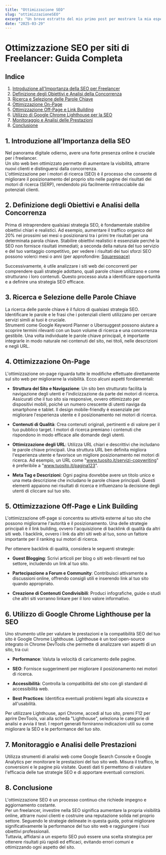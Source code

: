 ```yaml
---
title: "Ottimizzazione SEO"
slug: "ottimizzazioneSEO"
excerpt: "Un breve estratto del mio primo post per mostrare la mia esperienza."
date: "2025-03-29"
---
```


# Ottimizzazione SEO per siti di Freelancer: Guida Completa

## Indice

1. [Introduzione all'Importanza della SEO per Freelancer](#1-introduzione-allimportanza-della-seo-per-freelancer)
2. [Definizione degli Obiettivi e Analisi della Concorrenza](#2-definizione-degli-obiettivi-e-analisi-della-concorrenza)
3. [Ricerca e Selezione delle Parole Chiave](#3-ricerca-e-selezione-delle-parole-chiave)
4. [Ottimizzazione On-Page](#4-ottimizzazione-on-page)
5. [Ottimizzazione Off-Page e Link Building](#5-ottimizzazione-off-page-e-link-building)
6. [Utilizzo di Google Chrome Lighthouse per la SEO](#6-utilizzo-di-google-chrome-lighthouse-per-la-seo)
7. [Monitoraggio e Analisi delle Prestazioni](#7-monitoraggio-e-analisi-delle-prestazioni)
8. [Conclusione](#8-conclusione)

## 1. Introduzione all'Importanza della SEO

Nel panorama digitale odierno, avere una forte presenza online è cruciale per i freelancer. <br />
Un sito web ben ottimizzato permette di aumentare la visibilità, attrarre nuovi clienti e distinguersi dalla concorrenza. <br />
L'ottimizzazione per i motori di ricerca (SEO) è il processo che consente di migliorare il posizionamento del proprio sito nelle pagine dei risultati dei motori 
di ricerca (SERP), rendendolo più facilmente rintracciabile dai potenziali clienti.

## 2. Definizione degli Obiettivi e Analisi della Concorrenza

Prima di intraprendere qualsiasi strategia SEO, è fondamentale stabilire obiettivi chiari e realistici. Ad esempio, aumentare il traffico organico del 20% nei prossimi sei mesi 
o posizionarsi tra i primi tre risultati per una determinata parola chiave. Stabilire obiettivi realistici è essenziale perché la SEO non fornisce risultati immediati; a seconda 
della natura del tuo servizio e del tuo vantaggio competitivo, per vedere i risultati dei tuoi sforzi SEO possono volerci mesi o anni (per approfondire: 
[ Squarespace)](https://it.squarespace.com/blog/come-fare-seo-per-un-sito-web-per-portfolio)

Successivamente, è utile analizzare i siti web dei concorrenti per comprendere quali strategie adottano, quali parole chiave utilizzano e come strutturano i loro contenuti. 
Questo processo aiuta a identificare opportunità e a definire una strategia SEO efficace.

## 3. Ricerca e Selezione delle Parole Chiave

La ricerca delle parole chiave è il fulcro di qualsiasi strategia SEO. <br />
Identificare le parole e le frasi che i potenziali clienti utilizzano per cercare servizi simili ai tuoi è cruciale. <br />
Strumenti come Google Keyword Planner o Ubersuggest possono aiutare a scoprire termini rilevanti con un buon volume di ricerca e una concorrenza gestibile. Una volta 
individuate le parole chiave principali, è importante integrarle in modo naturale nei contenuti del sito, nei titoli, nelle descrizioni e negli URL.

## 4. Ottimizzazione On-Page

L'ottimizzazione on-page riguarda tutte le modifiche effettuate direttamente sul sito web per migliorarne la visibilità. Ecco alcuni aspetti fondamentali:

- **Struttura del Sito e Navigazione**: Un sito ben strutturato facilita la navigazione degli utenti e l'indicizzazione da parte dei motori di ricerca. Assicurati che il tuo sito 
sia responsive, ovvero ottimizzato per dispositivi mobili, poiché un numero crescente di utenti naviga da smartphone e tablet. Il design mobile-friendly è essenziale per migliorare 
l'esperienza utente e il posizionamento nei motori di ricerca. 

- **Contenuti di Qualità**: Crea contenuti originali, pertinenti e di valore per il tuo pubblico target. I motori di ricerca premiano i contenuti che rispondono in modo efficace 
alle domande degli utenti.

- **Ottimizzazione degli URL**: Utilizza URL chiari e descrittivi che includano le parole chiave principali. Una struttura URL ben definita migliora l'esperienza utente e favorisce 
un migliore posizionamento nei motori di ricerca. Ad esempio, un URL come "www.tuosito.it/servizi-copywriting" è preferibile a "www.tuosito.it/pagina123".

- **Meta Tag e Descrizioni**: Ogni pagina dovrebbe avere un titolo unico e una meta descrizione che includano le parole chiave principali. Questi elementi appaiono nei risultati 
di ricerca e influenzano la decisione degli utenti di cliccare sul tuo sito.

## 5. Ottimizzazione Off-Page e Link Building

L'ottimizzazione off-page si concentra su attività esterne al tuo sito che possono migliorarne l'autorità e il posizionamento. Una delle strategie principali è il link building, 
ovvero l'acquisizione di backlink di qualità da altri siti web. I backlink, ovvero i link da altri siti web al tuo, sono un fattore importante per il ranking sui motori di ricerca. 

Per ottenere backlink di qualità, considera le seguenti strategie:

- **Guest Blogging**: Scrivi articoli per blog o siti web rilevanti nel tuo settore, includendo un link al tuo sito.

- **Partecipazione a Forum e Community**: Contribuisci attivamente a discussioni online, offrendo consigli utili e inserendo link al tuo sito quando appropriato.

- **Creazione di Contenuti Condivisibili**: Produci infografiche, guide o studi che altri siti vorranno linkare per il loro valore informativo.

## 6. Utilizzo di Google Chrome Lighthouse per la SEO

Uno strumento utile per valutare le prestazioni e la compatibilità SEO del tuo sito è Google Chrome Lighthouse. 
Lighthouse è un tool open-source integrato in Chrome DevTools che permette di analizzare vari aspetti di un sito, tra cui:

- **Performance**: Valuta la velocità di caricamento delle pagine.

- **SEO**: Fornisce suggerimenti per migliorare il posizionamento nei motori di ricerca.

- **Accessibilità**: Controlla la compatibilità del sito con gli standard di accessibilità web.

- **Best Practices**: Identifica eventuali problemi legati alla sicurezza e all'usabilità.

Per utilizzare Lighthouse, apri Chrome, accedi al tuo sito, premi F12 per aprire DevTools, vai alla scheda "Lighthouse", 
seleziona le categorie di analisi e avvia il test. I report generati forniranno indicazioni utili su come migliorare la SEO e le performance del tuo sito.

## 7. Monitoraggio e Analisi delle Prestazioni

Utilizza strumenti di analisi web come Google Search Console e Google Analytics per monitorare le prestazioni del tuo sito web. Misura il traffico, le conversioni e le pagine più 
visitate. Questi dati ti permettono di valutare l'efficacia delle tue strategie SEO e di apportare eventuali correzioni.

## 8. Conclusione

L'ottimizzazione SEO è un processo continuo che richiede impegno e aggiornamento costante. <br />
Per un freelancer, investire nella SEO significa aumentare la propria visibilità online, attrarre nuovi clienti e costruire una reputazione solida nel proprio settore. 
Seguendo le strategie delineate in questa guida, potrai migliorare significativamente la performance del tuo sito web e raggiungere i tuoi obiettivi professionali. <br />
Tuttavia, affidarsi a un esperto SEO può essere una scelta strategica per ottenere risultati più rapidi ed efficaci, evitando errori comuni e ottimizzando ogni aspetto del sito. 
